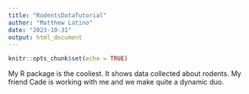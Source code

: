 ```yaml
---
title: "RodentsDataTutorial"
author: "Matthew Latino"
date: "2023-10-31"
output: html_document
---
```


```r
knitr::opts_chunk$set(echo = TRUE)
```

My R package is the cooliest. It shows data collected about rodents. My friend Cade is working with me and we make quite a dynamic duo. 